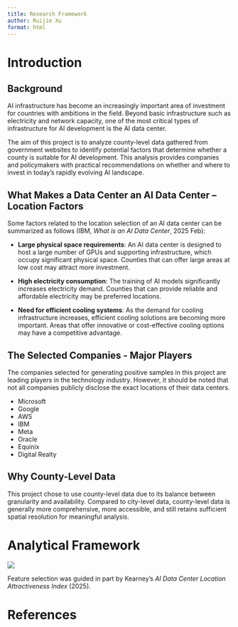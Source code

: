 ```yaml
---
title: Research Framework
author: Ruijie Xu
format: html
---
```


# Introduction

## Background
AI infrastructure has become an increasingly important area of investment for countries with ambitions in the field. Beyond basic infrastructure such as electricity and network capacity, one of the most critical types of infrastructure for AI development is the AI data center. 

The aim of this project is to analyze county-level data gathered from government websites to identify potential factors that determine whether a county is suitable for AI development. This analysis provides companies and policymakers with practical recommendations on whether and where to invest in today’s rapidly evolving AI landscape.

## What Makes a Data Center an AI Data Center – Location Factors
Some factors related to the location selection of an AI data center can be summarized as follows (IBM, *What is an AI Data Center*, 2025 Feb):

- **Large physical space requirements**: An AI data center is designed to host a large number of GPUs and supporting infrastructure, which occupy significant physical space. Counties that can offer large areas at low cost may attract more investment.

- **High electricity consumption**: The training of AI models significantly increases electricity demand. Counties that can provide reliable and affordable electricity may be preferred locations.

- **Need for efficient cooling systems**: As the demand for cooling infrastructure increases, efficient cooling solutions are becoming more important. Areas that offer innovative or cost-effective cooling options may have a competitive advantage.

## The Selected Companies - Major Players
The companies selected for generating positive samples in this project are leading players in the technology industry. However, it should be noted that not all companies publicly disclose the exact locations of their data centers.

* Microsoft
* Google
* AWS
* IBM
* Meta
* Oracle
* Equinix 
* Digital Realty

## Why County-Level Data
This project chose to use county-level data due to its balance between granularity and availability. Compared to city-level data, county-level data is generally more comprehensive, more accessible, and still retains sufficient spatial resolution for meaningful analysis.

# Analytical Framework

![]("")

Feature selection was guided in part by Kearney’s *AI Data Center Location Attractiveness Index* (2025).

# References